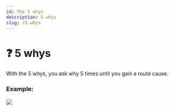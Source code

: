 ```yaml
---
id: The 5 whys
description: 5 whys
slug: /5-whys
---
```


# ❓ 5 whys


With the 5 whys, you ask why 5 times until you gain a route cause. 

### Example:

![](/img/5whys.png)
